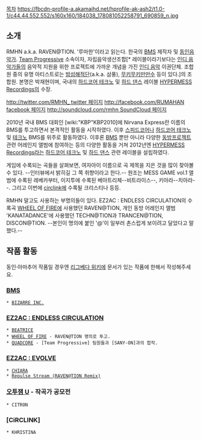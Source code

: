 [[목차]]
https://fbcdn-profile-a.akamaihd.net/hprofile-ak-ash2/t1.0-1/c44.44.552.552/s160x160/184038_178081052258791_690859_n.jpg

== 소개 ==
RMHN a.k.a. RAVEN@TION. '루마한'이라고 읽는다. 한국의 [[BMS]] 제작자 및 [[동인음악]]가. [[Team Progressive]] 소속이자, 자립음악생산조합[* 레이블이라기보다는 [[인디 음악]]가들의 음악적 지원을 위한 프로젝트에 가까운 개념을 가진 [[인디 음악]] 이권단체. 조합원 중의 유명 아티스트로는 [[밤섬해적단]](a.k.a. 삼풍), [[무키무키만만수]] 등이 있다.]의 조합원. 본명은 박재현이며, 국내의 [[하드코어 테크노]] 및 [[하드 댄스]] 레이블 [[HYPERMESS Recordings]]의 수장. 

[[http://twitter.com/RMHN_ twitter 페이지]]
[[http://facebook.com/RUMAHAN facebook 페이지]]
[[http://soundcloud.com/rmhn SoundCloud 페이지]]

2010년 국내 BMS 대회인 [wiki:"KBP"KBP2010]에 Nirvana Express란 이름의 BMS를 투고하면서 본격적인 활동을 시작하였다. 이후 [[스피드코어]]나 [[하드코어 테크노]] 및 [[테크노]] BMS를 위주로 활동하였다. 이후론 [[BMS]] 뿐만 아니라 다양한 [[동방프로젝트]] 관련 어레인지 앨범에 참여하는 등의 다양한 활동을 거쳐 2012년엔  [[HYPERMESS Recordings]]라는 [[하드코어 테크노]] 및 [[하드 댄스]] 관련 레이블을 설립하였다.

게임에 수록되는 곡들을 살펴보면, 여자아이 이름으로 곡 제목을 지은 것을 많이 찾아볼 수 있다. --인터뷰에서 밝히길 그 쪽 취향이라고 한다.-- 원조는 MESS GAME vol.1 앨범에 수록된 레베카부터, 이지투에 수록된 베아트리체--비트라이스--, 키아라--치아라--. 그리고 이번에 [[circlink]]에 수록될 크리스티나 등등.

RMHN 말고도 사용하는 부명의들이 있다. EZ2AC : ENDLESS CIRCULATION의 수록곡 [[WHEEL OF FIRE]]에 사용했던 RAVEN@TION, 개인 동방 어레인지 앨범 'KANATADANCE'에 사용했던 TECHN@TION과 TRANCEN@TION, DISCON@TION.
--본인이 명의에 붙인 '@'이 일부러 촌스럽게 보이려고 달았다고 말했다.--
== 작품 활동 ==
동인·아마추어 작품일 경우엔 [[리그베다 위키]]에 문서가 있는 작품에 한해서 작성해주세요.
=== [[BMS]] ===
 * [[BIZARRE INC.]]
=== [[EZ2AC : ENDLESS CIRCULATION]] ===
 * [[BEATRICE]]
 * [[WHEEL OF FIRE]] - RAVEN@TION 명의로 투고.
 * [[QUADCORE]] - [Team Progressive] 팀원들과 [SANY-ON]과의 합작.
=== [[EZ2AC : EVOLVE]] ===
 * [[CHIARA]]
 * [[Repulse Stream#s-2|Repulse Stream (RAVEN@TION Remix)]]
=== [[오투잼 U]] - 작곡가 공모전 ===
 * CITRON
=== [CiRCLINK] ===
 * KHRISTINA
